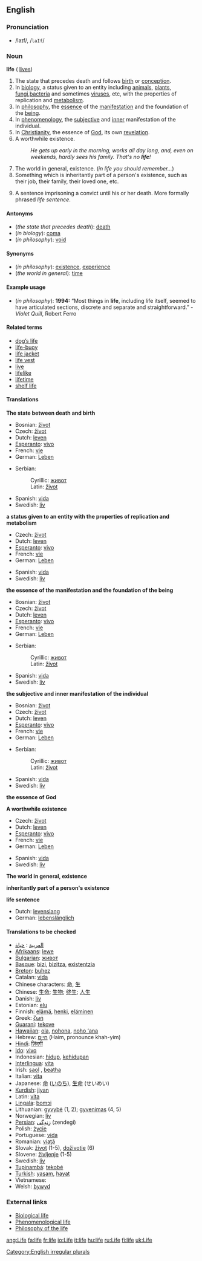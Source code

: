==English==

{{rank|too|every|think|130|life|went|back|under}}

===Pronunciation===
*/laɪf/, /<tt>laIf</tt>/

===Noun===
'''life''' ({{plural}} [[lives]])

#The state that precedes death and follows [[birth]] or [[conception]].
#In [[biology]], a status given to an entity including [[animal]]s, [[plant]]s, [[fungi]],[[bacteria]] and sometimes [[virus]]es, etc, with the properties of replication and [[metabolism]].
#In [[philosophy]], the [[essence]] of the [[manifestation]] and the foundation of the [[being]].
#In [[phenomenology]], the [[subjective]] and [[inner]] manifestation of the individual.
#In [[Christianity]], the essence of [[God]], its own [[revelation]].
#A worthwhile existence.
#:''He gets up early in the morning, works all day long, and, even on weekends, hardly sees his family. That's no '''life'''!''
#The world in general, existence. (''in life you should remember...'') 
#Something which is inheritantly part of a person's existence, such as their job, their family, their loved one, etc.
#{{colloquial}} A sentence imprisoning a convict until his or her death.  More formally phrased ''life sentence''.

====Antonyms====
* (''the state that precedes death''): [[death]]
* (''in biology''): [[coma]]
* (''in philosophy''): [[void]]

====Synonyms====
* (''in philosophy''): [[existence]], [[experience]]
* (''the world in general''): [[time]]

====Example usage====
* (''in philosophy''): '''1994:''' “Most things in '''life''', including life itself, seemed to have articulated sections, discrete and separate and straightforward.”  -''Violet Quill'', Robert Ferro

====Related terms====
*[[dog’s life]]
*[[life-buoy]]
*[[life jacket]]
*[[life vest]]
*[[live]]
*[[lifelike]]
*[[lifetime]]
*[[shelf life]]

====Translations====
'''The state between death and birth'''
{{top}}
*Bosnian: [[život#Bosnian|život]] {{m}}
*Czech: [[život]] {{m}}
*Dutch: [[leven]] {{n}}
*[[Esperanto]]: [[vivo]]
*French: [[vie]] {{f}}
*German: [[Leben]] {{n}}
{{mid}}
*Serbian:
*:Cyrillic: [[живот#Serbian|живот]] {{m}}
*:Latin: [[život#Serbian|život]] {{m}}
*Spanish: [[vida]] {{f}}
*Swedish: [[liv]]
{{bottom}}

'''a status given to an entity with the properties of replication and metabolism'''
{{top}}
*Czech: [[život]] {{m}}
*Dutch: [[leven]] {{n}}
*[[Esperanto]]: [[vivo]]
*French: [[vie]] {{f}}
*German: [[Leben]] {{n}}
{{mid}}
*Spanish: [[vida]] {{f}}
*Swedish: [[liv]]
{{bottom}}

'''the essence of the manifestation and the foundation of the being'''
{{top}}
*Bosnian: [[život#Bosnian|život]] {{m}}
*Czech: [[život]] {{m}}
*Dutch: [[leven]] {{n}}
*[[Esperanto]]: [[vivo]]
*French: [[vie]] {{f}}
*German: [[Leben]] {{n}}
{{mid}}
*Serbian:
*:Cyrillic: [[живот#Serbian|живот]] {{m}}
*:Latin: [[život#Serbian|život]] {{m}}
*Spanish: [[vida]] {{f}}
*Swedish: [[liv]]
{{bottom}}

'''the subjective and inner manifestation of the individual'''
{{top}}
*Bosnian: [[život#Bosnian|život]] {{m}}
*Czech: [[život]] {{m}}
*Dutch: [[leven]] {{n}}
*[[Esperanto]]: [[vivo]]
*French: [[vie]] {{f}}
*German: [[Leben]] {{n}}
{{mid}}
*Serbian:
*:Cyrillic: [[живот#Serbian|живот]] {{m}}
*:Latin: [[život#Serbian|život]] {{m}}
*Spanish: [[vida]] {{f}}
*Swedish: [[liv]]
{{bottom}}

'''the essence of God'''
{{top}}
{{mid}}
{{bottom}}

'''A worthwhile existence'''
{{top}}
*Czech: [[život]] {{m}}
*Dutch: [[leven]] {{n}}
*[[Esperanto]]: [[vivo]]
*French: [[vie]] {{f}}
*German: [[Leben]] {{n}}
{{mid}}
*Spanish: [[vida]] {{f}}
*Swedish: [[liv]]
{{bottom}}

'''The world in general, existence'''
{{top}}
{{mid}}
{{bottom}}

'''inheritantly part of a person's existence'''
{{top}}
{{mid}}
{{bottom}}

'''life sentence'''
{{top}}
*Dutch: [[levenslang]] {{n}}
*German: [[lebenslänglich]]
{{mid}}
{{bottom}}

====Translations to be checked====
{{checktrans}}
*[[العربية]] : [[حياة]]
*[[Afrikaans]]: [[lewe]]
*[[Bulgarian]]: [[живот]]
*[[Basque]]: [[bizi]], [[bizitza]], [[existentzia]]
*[[Breton]]: [[buhez]] {{f}}
*Catalan: [[vida]] {{f}}
*Chinese characters: [[命]], [[生]]
*Chinese: [[生命]]; [[生物]]; [[终生]]; [[人生]]
*Danish: [[liv]] 
*Estonian: [[elu]]
*Finnish: [[elämä]], [[henki]], [[eläminen]]
*Greek: [[:el:ζωή|ζωή]] {{f}} 
*[[Guarani]]: [[tekove]]
*[[Hawaiian]]: [[ola]], [[nohona]], [[noho ʻana]]
*Hebrew: [[חיים]] (Haim, pronounce khah-yim)
*[[Hindi]]: [[ज़िंदगी]]
*[[Ido]]: [[vivo]]
*Indonesian: [[hidup]], [[hidup|kehidupan]]
*[[Interlingua]]: [[vita]]
*Irish: [[saol]] {{m}}, [[beatha]] {{f}}
*Italian: [[vita]] {{f}}
*Japanese: [[命]] ([[いのち]]), [[生命]] (せいめい)
*[[Kurdish]]: [[jiyan]] {{f}}
*Latin: [[vita]] {{f}}
*[[Lingala]]: [[bomɔi]]
*Lithuanian: [[gyvybė]] {{f}} (1, 2); [[gyvenimas]] {{m}} (4, 5)
*Norwegian: [[liv]]
*[[Persian]]: [[زِندِگی]] (zendegi)
*Polish: [[życie]] {{n}}
*Portuguese: [[vida]] {{f}}
*Romanian: [[viaţă]] {{f}}
*Slovak: [[život]] {{m}} (1-5), [[doživotie]] {{n}} (6)
*Slovene: [[življenje]] {{n}} (1-5)
*Swedish: [[liv]] {{n}}
*[[Tupinambá]]: [[tekobé]]
*[[Turkish]]: [[yaşam]], [[hayat]]
*Vietnamese:
*Welsh: [[bywyd]] {{m}}

===External links===
*[[w:Life|Biological life]]
*[[w:Phenomenological life|Phenomenological life]]
*[[w:Philosophy of the life|Philosophy of the life]]

[[Category:English irregular plurals]]
[[ang:Life]]
[[fa:life]]
[[fr:life]]
[[io:Life]]
[[it:life]]
[[hu:life]]
[[ru:Life]]
[[fi:life]]
[[uk:Life]]